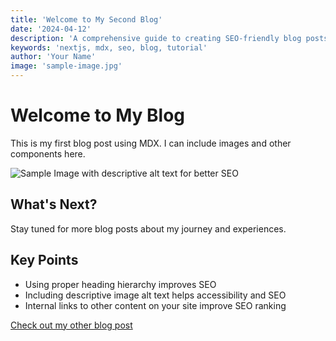 ```yaml
---
title: 'Welcome to My Second Blog'
date: '2024-04-12'
description: 'A comprehensive guide to creating SEO-friendly blog posts using Next.js and MDX'
keywords: 'nextjs, mdx, seo, blog, tutorial'
author: 'Your Name'
image: 'sample-image.jpg'
---
```


# Welcome to My Blog

This is my first blog post using MDX. I can include images and other components here.

![Sample Image with descriptive alt text for better SEO](./sample-image.jpg)

## What's Next?

Stay tuned for more blog posts about my journey and experiences. 

## Key Points

- Using proper heading hierarchy improves SEO
- Including descriptive image alt text helps accessibility and SEO
- Internal links to other content on your site improve SEO ranking

[Check out my other blog post](/blog/welcome-to-my-first-blog) 